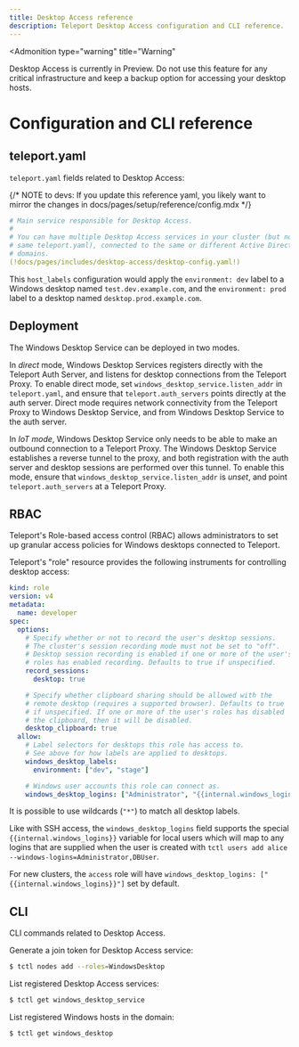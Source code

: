 ```yaml
---
title: Desktop Access reference
description: Teleport Desktop Access configuration and CLI reference.
---
```


<Admonition
  type="warning"
  title="Warning"
>
  Desktop Access is currently in Preview. Do not use this feature for any critical
  infrastructure and keep a backup option for accessing your desktop hosts.
</Admonition>

# Configuration and CLI reference

## teleport.yaml

`teleport.yaml` fields related to Desktop Access:

{/* NOTE to devs: If you update this reference yaml, you likely want to mirror the changes in docs/pages/setup/reference/config.mdx */}

```yaml
# Main service responsible for Desktop Access.
#
# You can have multiple Desktop Access services in your cluster (but not in the
# same teleport.yaml), connected to the same or different Active Directory
# domains.
(!docs/pages/includes/desktop-access/desktop-config.yaml!)
```

This `host_labels` configuration would apply the `environment: dev` label to a
Windows desktop named `test.dev.example.com`, and the `environment: prod` label
to a desktop named `desktop.prod.example.com`.

## Deployment

The Windows Desktop Service can be deployed in two modes.

In *direct* mode, Windows Desktop Services registers directly with the Teleport
Auth Server, and listens for desktop connections from the Teleport Proxy. To
enable direct mode, set `windows_desktop_service.listen_addr` in
`teleport.yaml`, and ensure that `teleport.auth_servers` points directly at the
auth server. Direct mode requires network connectivity from the Teleport Proxy
to Windows Desktop Service, and from Windows Desktop Service to the auth server.

In *IoT mode*, Windows Desktop Service only needs to be able to make an outbound
connection to a Teleport Proxy. The Windows Desktop Service establishes a
reverse tunnel to the proxy, and both registration with the auth server and
desktop sessions are performed over this tunnel. To enable this mode, ensure
that `windows_desktop_service.listen_addr` is *unset*, and point
`teleport.auth_servers` at a Teleport Proxy.

## RBAC

Teleport's Role-based access control (RBAC) allows administrators to set up
granular access policies for Windows desktops connected to Teleport.

Teleport's "role" resource provides the following instruments for controlling
desktop access:

```yaml
kind: role
version: v4
metadata:
  name: developer
spec:
  options:
    # Specify whether or not to record the user's desktop sessions.
    # The cluster's session recording mode must not be set to "off".
    # Desktop session recording is enabled if one or more of the user's
    # roles has enabled recording. Defaults to true if unspecified.
    record_sessions:
      desktop: true

    # Specify whether clipboard sharing should be allowed with the
    # remote desktop (requires a supported browser). Defaults to true
    # if unspecified. If one or more of the user's roles has disabled
    # the clipboard, then it will be disabled.
    desktop_clipboard: true
  allow:
    # Label selectors for desktops this role has access to.
    # See above for how labels are applied to desktops.
    windows_desktop_labels:
      environment: ["dev", "stage"]

    # Windows user accounts this role can connect as.
    windows_desktop_logins: ["Administrator", "{{internal.windows_logins}}"]
```

It is possible to use wildcards (`"*"`) to match all desktop labels.

Like with SSH access, the `windows_desktop_logins` field supports the special
`{{internal.windows_logins}}` variable for local users which will map to any
logins that are supplied when the user is created with
`tctl users add alice --windows-logins=Administrator,DBUser`.

For new clusters, the `access` role will have
`windows_desktop_logins: ["{{internal.windows_logins}}"]` set by default.

## CLI

CLI commands related to Desktop Access.

Generate a join token for Desktop Access service:

```sh
$ tctl nodes add --roles=WindowsDesktop
```

List registered Desktop Access services:

```sh
$ tctl get windows_desktop_service
```

List registered Windows hosts in the domain:

```sh
$ tctl get windows_desktop
```
